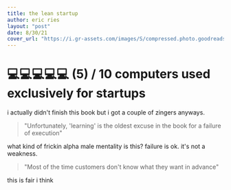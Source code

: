 ```yaml
---
title: the lean startup
author: eric ries
layout: "post"
date: 8/30/21
cover_url: "https://i.gr-assets.com/images/S/compressed.photo.goodreads.com/books/1629999184l/10127019._SY475_.jpg"
---
```


# 💻💻💻💻💻 (5) / 10 computers used exclusively for startups

i actually didn't finish this book but i got a couple of zingers anyways.

> "Unfortunately, 'learning' is the oldest excuse in the book for a failure of execution"

what kind of frickin alpha male mentality is this? failure is ok. it's not a weakness.

> "Most of the time customers don't know what they want in advance"

this is fair i think
